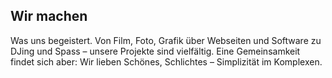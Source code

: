 
## Wir machen

Was uns begeistert. Von Film, Foto, Grafik über Webseiten und Software zu DJing
und Spass – unsere Projekte sind vielfältig. Eine Gemeinsamkeit findet sich
aber: Wir lieben Schönes, Schlichtes – Simplizität im Komplexen.
